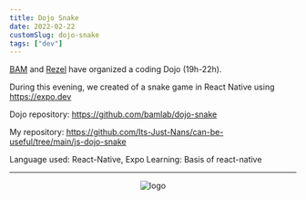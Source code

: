```yaml
---
title: Dojo Snake
date: 2022-02-22
customSlug: dojo-snake
tags: ["dev"]
---
```


[BAM](https://www.bam.tech/) and [Rezel](https://rezel.net) have organized a coding Dojo (19h-22h).

During this evening, we created of a snake game in React Native using https://expo.dev

Dojo repository: https://github.com/bamlab/dojo-snake

My repository: https://github.com/Its-Just-Nans/can-be-useful/tree/main/js-dojo-snake

Language used: React-Native, Expo
Learning: Basis of react-native

---



<div style="text-align: center">
    <Image src={logo} alt="logo" height={100}/>
</div>

